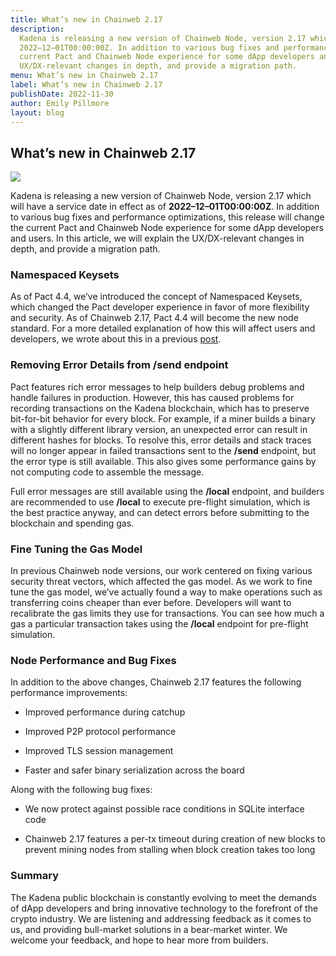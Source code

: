 ```yaml
---
title: What’s new in Chainweb 2.17
description:
  Kadena is releasing a new version of Chainweb Node, version 2.17 which will have a service date in effect as of
  2022–12–01T00:00:00Z. In addition to various bug fixes and performance optimizations, this release will change the
  current Pact and Chainweb Node experience for some dApp developers and users. In this article, we will explain the
  UX/DX-relevant changes in depth, and provide a migration path.
menu: What’s new in Chainweb 2.17
label: What’s new in Chainweb 2.17
publishDate: 2022-11-30
author: Emily Pillmore
layout: blog
---
```


## What’s new in Chainweb 2.17

![](/assets/blog/1_ZKcQU0DnPml7EiRCvMoxGg.webp)

Kadena is releasing a new version of Chainweb Node, version 2.17 which will have a service date in effect as of
**2022–12–01T00:00:00Z**. In addition to various bug fixes and performance optimizations, this release will change the
current Pact and Chainweb Node experience for some dApp developers and users. In this article, we will explain the
UX/DX-relevant changes in depth, and provide a migration path.

### Namespaced Keysets

As of Pact 4.4, we’ve introduced the concept of Namespaced Keysets, which changed the Pact developer experience in favor
of more flexibility and security. As of Chainweb 2.17, Pact 4.4 will become the new node standard. For a more detailed
explanation of how this will affect users and developers, we wrote about this in a previous
[post](https://medium.com/kadena-io/whats-new-in-pact-4-4-db31dbcbda0e).

### Removing Error Details from /send endpoint

Pact features rich error messages to help builders debug problems and handle failures in production. However, this has
caused problems for recording transactions on the Kadena blockchain, which has to preserve bit-for-bit behavior for
every block. For example, if a miner builds a binary with a slightly different library version, an unexpected error can
result in different hashes for blocks. To resolve this, error details and stack traces will no longer appear in failed
transactions sent to the **/send** endpoint, but the error type is still available. This also gives some performance
gains by not computing code to assemble the message.

Full error messages are still available using the **/local** endpoint, and builders are recommended to use **/local** to
execute pre-flight simulation, which is the best practice anyway, and can detect errors before submitting to the
blockchain and spending gas.

### Fine Tuning the Gas Model

In previous Chainweb node versions, our work centered on fixing various security threat vectors, which affected the gas
model. As we work to fine tune the gas model, we’ve actually found a way to make operations such as transferring coins
cheaper than ever before. Developers will want to recalibrate the gas limits they use for transactions. You can see how
much a gas a particular transaction takes using the **/local** endpoint for pre-flight simulation.

### Node Performance and Bug Fixes

In addition to the above changes, Chainweb 2.17 features the following performance improvements:

- Improved performance during catchup

- Improved P2P protocol performance

- Improved TLS session management

- Faster and safer binary serialization across the board

Along with the following bug fixes:

- We now protect against possible race conditions in SQLite interface code

- Chainweb 2.17 features a per-tx timeout during creation of new blocks to prevent mining nodes from stalling when block
  creation takes too long

### Summary

The Kadena public blockchain is constantly evolving to meet the demands of dApp developers and bring innovative
technology to the forefront of the crypto industry. We are listening and addressing feedback as it comes to us, and
providing bull-market solutions in a bear-market winter. We welcome your feedback, and hope to hear more from builders.
